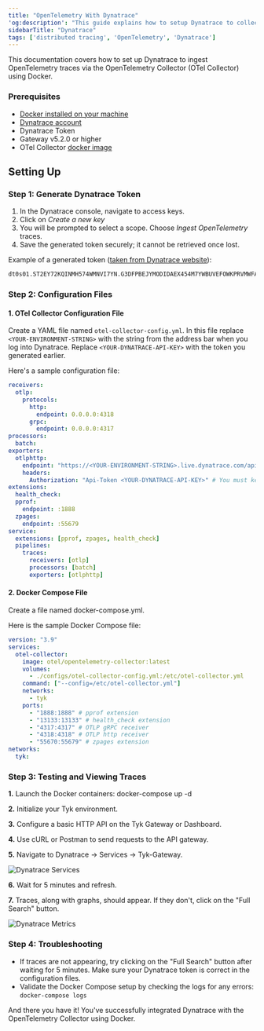 ```yaml
---
title: "OpenTelemetry With Dynatrace"
'og:description': "This guide explains how to setup Dynatrace to collect OpenTelemetry traces via the OpenTelemetry (OTel Collector) using Docker"
sidebarTitle: "Dynatrace"
tags: ['distributed tracing', 'OpenTelemetry', 'Dynatrace']
---
```


This documentation covers how to set up Dynatrace to ingest OpenTelemetry traces via the OpenTelemetry Collector (OTel Collector) using Docker.

### Prerequisites

- [Docker installed on your machine](https://docs.docker.com/get-docker/)
- [Dynatrace account](https://www.dynatrace.com/)
- Dynatrace Token
- Gateway v5.2.0 or higher
- OTel Collector [docker image](https://hub.docker.com/r/otel/opentelemetry-collector)

## Setting Up

### Step 1: Generate Dynatrace Token

1. In the Dynatrace console, navigate to access keys.
2. Click on _Create a new key_
3. You will be prompted to select a scope. Choose _Ingest OpenTelemetry_ traces.
4. Save the generated token securely; it cannot be retrieved once lost.

Example of a generated token ([taken from Dynatrace website](https://www.dynatrace.com/support/help/dynatrace-api/basics/dynatrace-api-authentication#token-format-example)):

```bash
dt0s01.ST2EY72KQINMH574WMNVI7YN.G3DFPBEJYMODIDAEX454M7YWBUVEFOWKPRVMWFASS64NFH52PX6BNDVFFM572RZM
```

### Step 2: Configuration Files

#### 1. OTel Collector Configuration File

Create a YAML file named `otel-collector-config.yml`. In this file replace `<YOUR-ENVIRONMENT-STRING>` with the string from the address bar when you log into Dynatrace. Replace `<YOUR-DYNATRACE-API-KEY>` with the token you generated earlier.

Here's a sample configuration file:

```yaml
receivers:
  otlp:
    protocols:
      http:
        endpoint: 0.0.0.0:4318
      grpc:
        endpoint: 0.0.0.0:4317
processors:
  batch:
exporters:
  otlphttp:
    endpoint: "https://<YOUR-ENVIRONMENT-STRING>.live.dynatrace.com/api/v2/otlp"
    headers:
      Authorization: "Api-Token <YOUR-DYNATRACE-API-KEY>" # You must keep 'Api-Token', just modify <YOUR-DYNATRACE-API-KEY>
extensions:
  health_check:
  pprof:
    endpoint: :1888
  zpages:
    endpoint: :55679
service:
  extensions: [pprof, zpages, health_check]
  pipelines:
    traces:
      receivers: [otlp]
      processors: [batch]
      exporters: [otlphttp]
```

#### 2. Docker Compose File

Create a file named docker-compose.yml.

Here is the sample Docker Compose file:

```yaml
version: "3.9"
services:
  otel-collector:
    image: otel/opentelemetry-collector:latest
    volumes:
      - ./configs/otel-collector-config.yml:/etc/otel-collector.yml
    command: ["--config=/etc/otel-collector.yml"]
    networks:
      - tyk
    ports:
      - "1888:1888" # pprof extension
      - "13133:13133" # health_check extension
      - "4317:4317" # OTLP gRPC receiver
      - "4318:4318" # OTLP http receiver
      - "55670:55679" # zpages extension
networks:
  tyk:
```

### Step 3: Testing and Viewing Traces

**1.** Launch the Docker containers: docker-compose up -d

**2.** Initialize your Tyk environment.

**3.** Configure a basic HTTP API on the Tyk Gateway or Dashboard.

**4.** Use cURL or Postman to send requests to the API gateway.

**5.** Navigate to Dynatrace -> Services -> Tyk-Gateway.

<img src="/img/distributed-tracing/opentelemetry/dynatrace-services.png" alt="Dynatrace Services" />

**6.** Wait for 5 minutes and refresh.

**7.** Traces, along with graphs, should appear. If they don't, click on the "Full Search" button.

<img src="/img/distributed-tracing/opentelemetry/dynatrace-metrics.png" alt="Dynatrace Metrics" />

### Step 4: Troubleshooting

- If traces are not appearing, try clicking on the "Full Search" button after waiting for 5 minutes.
  Make sure your Dynatrace token is correct in the configuration files.
- Validate the Docker Compose setup by checking the logs for any errors: `docker-compose logs`

And there you have it! You've successfully integrated Dynatrace with the OpenTelemetry Collector using Docker.
